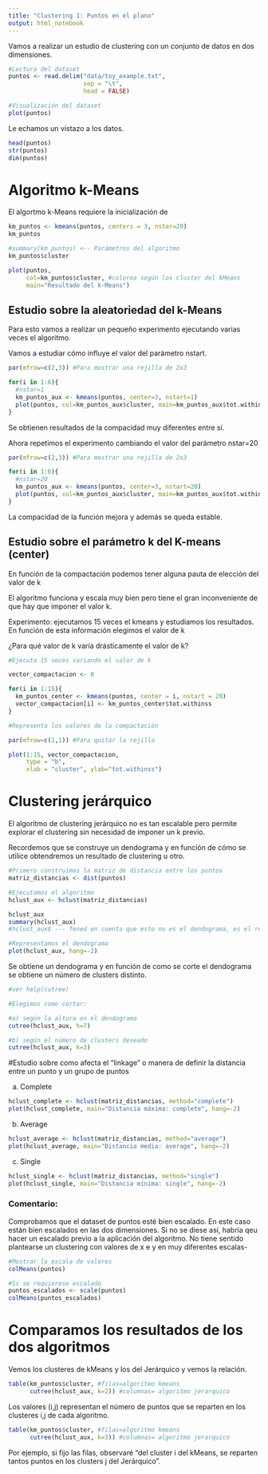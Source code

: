 ```yaml
---
title: "Clustering 1: Puntos en el plano"
output: html_notebook
---
```


Vamos a realizar un estudio de clustering con un conjunto de datos en dos dimensiones.


```r

#Lectura del dataset
puntos <- read.delim("data/toy_example.txt",
                     sep = "\t",
                     head = FALSE)

#Visualización del dataset
plot(puntos)

```
Le echamos un vistazo a los datos.

```r
head(puntos)
str(puntos)
dim(puntos)
```

# Algoritmo k-Means
El algortmo k-Means requiere la inicialización de
```r
km_puntos <- kmeans(puntos, centers = 3, nstar=20)
km_puntos

#summary(km_puntos) <-- Parámetros del algoritmo
km_puntos$cluster

plot(puntos,
     col=km_puntos$cluster, #colorea según los cluster del kMeans
     main="Resultado del k-Means")

```
## Estudio sobre la aleatoriedad del k-Means

Para esto vamos a realizar un pequeño experimento ejecutando varias veces el algoritmo.

Vamos a estudiar cómo influye el valor del parámetro nstart.

```r

par(mfrow=c(2,3)) #Para mostrar una rejilla de 2x3

for(i in 1:6){
  #nstar=1
  km_puntos_aux <- kmeans(puntos, center=3, nstart=1)
  plot(puntos, col=km_puntos_aux$cluster, main=km_puntos_aux$tot.withinss)
}

```
Se obtienen resultados de la compacidad muy diferentes entre sí.

Ahora repetimos el experimento cambiando el valor del parámetro nstar=20
```r

par(mfrow=c(2,3)) #Para mostrar una rejilla de 2x3

for(i in 1:6){
  #nstar=20
  km_puntos_aux <- kmeans(puntos, center=3, nstart=20)
  plot(puntos, col=km_puntos_aux$cluster, main=km_puntos_aux$tot.withinss)
}

```
La compacidad de la función mejora y además se queda estable.

## Estudio sobre el parámetro k del K-means (center)

En función de la compactación podemos tener alguna pauta de elección del valor de k

El algoritmo funciona y escala muy bien pero tiene el gran inconveniente de que hay que imponer el valor k.

Experimento: ejecutamos 15 veces el kmeans y estudiamos los resultados. En función de esta información elegimos el valor de k

¿Para qué valor de k varía drásticamente el valor de k?

```r
#Ejecuta 15 veces variando el valor de k

vector_compactacion <- 0

for(i in 1:15){
  km_puntos_center <- kmeans(puntos, center = i, nstart = 20)
  vector_compactacion[i] <- km_puntos_center$tot.withinss
}

#Representa los valores de la compactación

par(mfrow=c(1,1)) #Para quitar la rejilla

plot(1:15, vector_compactacion,
     type = "b",
     xlab = "cluster", ylab="tot.withinss")

```

# Clustering jerárquico

El algoritmo de clustering jerárquico no es tan escalable pero permite explorar el clustering sin necesidad de imponer un k previo.

Recordemos que se construye un dendograma y en función de cómo se utilice obtendremos un resultado de clustering u otro.

```r
#Primero construimos la matriz de distancia entre los puntos
matriz_distancias <- dist(puntos)

#Ejecutamos el algoritmo
hclust_aux <- hclust(matriz_distancias)

hclust_aux
summary(hclust_aux)
#hclust_aux$ --- Tened en cuenta que esto no es el dendograma, es el resultado del algoritmo

#Representamos el dendograma
plot(hclust_aux, hang=-2)

```
Se obtiene un dendograma y en función de como se corte el dendograma se obtiene un número de clusters distinto.

```r
#ver help(cutree)

#Elegimos como cortar:

#a) según la altura en el dendograma
cutree(hclust_aux, h=7)

#b) según el número de clusters deseado
cutree(hclust_aux, k=3)

```
#Estudio sobre como afecta el "linkage" o manera de definir la distancia entre un punto y un grupo de puntos

a) Complete
```r
hclust_complete <- hclust(matriz_distancias, method="complete")
plot(hclust_complete, main="Distancia máxima: complete", hang=-2)
```

b) Average
```r
hclust_average <- hclust(matriz_distancias, method="average")
plot(hclust_average, main="Distancia media: average", hang=-2)
```

c) Single
```r
hclust_single <- hclust(matriz_distancias, method="single")
plot(hclust_single, main="Distancia mínima: single", hang=-2)
```
### Comentario:
Comprobamos que el dataset de puntos esté bien escalado. 
En este caso están bien escalados en las dos dimensiones. Si no se diese así, habría qeu hacer un escalado previo a la aplicación del algoritmo. No tiene sentido plantearse un clustering con valores de x e y en muy diferentes escalas-
```r
#Mostrar la escala de valores 
colMeans(puntos)

#Si se requierese escalado
puntos_escalados <- scale(puntos)
colMeans(puntos_escalados)
```
# Comparamos los resultados de los dos algoritmos

Vemos los clusteres de kMeans y los del Jerárquico y vemos la relación.

```r
table(km_puntos$cluster, #filas=algoritmo kmeans
      cutree(hclust_aux, k=2)) #columnas= algoritmo jerarquico
```
Los valores (i,j) representan el número de puntos que se reparten en los clusteres i,j de cada algoritmo.

```r
table(km_puntos$cluster, #filas=algoritmo kmeans
      cutree(hclust_aux, k=3)) #columnas= algoritmo jerarquico
```
Por ejemplo, si fijo las filas, observaré "del cluster i del kMeans, se reparten tantos puntos en los clusters j del Jerárquico".